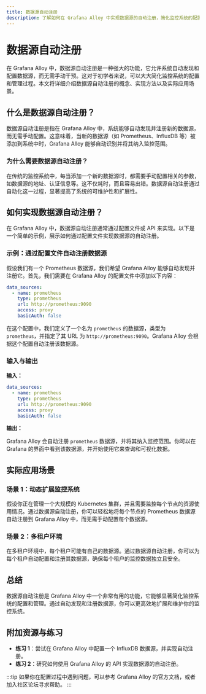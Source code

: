 ```yaml
---
title: 数据源自动注册
description: 了解如何在 Grafana Alloy 中实现数据源的自动注册，简化监控系统的配置和管理。
---
```


# 数据源自动注册

在 Grafana Alloy 中，数据源自动注册是一种强大的功能，它允许系统自动发现和配置数据源，而无需手动干预。这对于初学者来说，可以大大简化监控系统的配置和管理过程。本文将详细介绍数据源自动注册的概念、实现方法以及实际应用场景。

## 什么是数据源自动注册？

数据源自动注册是指在 Grafana Alloy 中，系统能够自动发现并注册新的数据源，而无需手动配置。这意味着，当新的数据源（如 Prometheus、InfluxDB 等）被添加到系统中时，Grafana Alloy 能够自动识别并将其纳入监控范围。

### 为什么需要数据源自动注册？

在传统的监控系统中，每当添加一个新的数据源时，都需要手动配置相关的参数，如数据源的地址、认证信息等。这不仅耗时，而且容易出错。数据源自动注册通过自动化这一过程，显著提高了系统的可维护性和扩展性。

## 如何实现数据源自动注册？

在 Grafana Alloy 中，数据源自动注册通常通过配置文件或 API 来实现。以下是一个简单的示例，展示如何通过配置文件实现数据源的自动注册。

### 示例：通过配置文件自动注册数据源

假设我们有一个 Prometheus 数据源，我们希望 Grafana Alloy 能够自动发现并注册它。首先，我们需要在 Grafana Alloy 的配置文件中添加以下内容：

```yaml
data_sources:
  - name: prometheus
    type: prometheus
    url: http://prometheus:9090
    access: proxy
    basicAuth: false
```

在这个配置中，我们定义了一个名为 `prometheus` 的数据源，类型为 `prometheus`，并指定了其 URL 为 `http://prometheus:9090`。Grafana Alloy 会根据这个配置自动注册该数据源。

### 输入与输出

**输入：**

```yaml
data_sources:
  - name: prometheus
    type: prometheus
    url: http://prometheus:9090
    access: proxy
    basicAuth: false
```

**输出：**

Grafana Alloy 会自动注册 `prometheus` 数据源，并将其纳入监控范围。你可以在 Grafana 的界面中看到该数据源，并开始使用它来查询和可视化数据。

## 实际应用场景

### 场景 1：动态扩展监控系统

假设你正在管理一个大规模的 Kubernetes 集群，并且需要监控每个节点的资源使用情况。通过数据源自动注册，你可以轻松地将每个节点的 Prometheus 数据源自动注册到 Grafana Alloy 中，而无需手动配置每个数据源。

### 场景 2：多租户环境

在多租户环境中，每个租户可能有自己的数据源。通过数据源自动注册，你可以为每个租户自动配置和注册其数据源，确保每个租户的监控数据独立且安全。

## 总结

数据源自动注册是 Grafana Alloy 中一个非常有用的功能，它能够显著简化监控系统的配置和管理。通过自动发现和注册数据源，你可以更高效地扩展和维护你的监控系统。

## 附加资源与练习

- **练习 1**：尝试在 Grafana Alloy 中配置一个 InfluxDB 数据源，并实现自动注册。
- **练习 2**：研究如何使用 Grafana Alloy 的 API 实现数据源的自动注册。

:::tip
如果你在配置过程中遇到问题，可以参考 Grafana Alloy 的官方文档，或者加入社区论坛寻求帮助。
:::